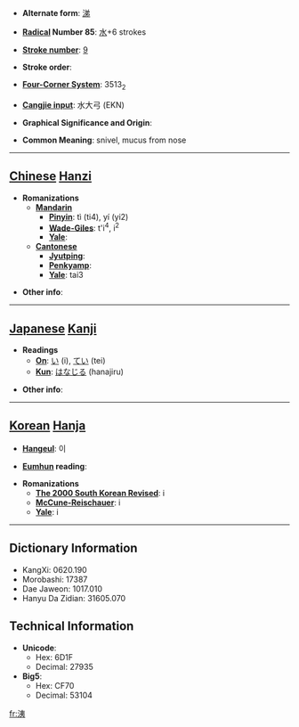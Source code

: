 * '''Alternate form''': [[涕]]

* '''[[Wiktionary:Chinese radical index| Radical]] Number 85''': [[Wiktionary:Chinese radical index 水|水]]+6 strokes

* '''[[Wiktionary:Chinese total strokes index|Stroke number]]''': [[Wiktionary:Chinese total strokes index 9|9]]

* '''Stroke order''': 

* '''[[Wiktionary:Chinese four corner index|Four-Corner System]]''': 3513<sub>2</sub>

* '''[[Wiktionary:Chinese Cangjie index|Cangjie input]]''': 水大弓 (EKN)

* '''Graphical Significance and Origin''': 

* '''Common Meaning''': snivel, mucus from nose

----

== [[Chinese]] [[Hanzi]] ==

* '''Romanizations'''
** '''[[Mandarin]]'''
*** '''[[Pinyin]]''': tì (ti4), yí (yi2)
*** '''[[Wade-Giles]]''': t'i<sup>4</sup>, i<sup>2</sup>
*** '''[[Yale]]''': 
** '''[[Cantonese]]'''
*** '''[[Jyutping]]''':
*** '''[[Penkyamp]]''': 
*** '''[[Yale]]''': tai3

* '''Other info''': 

----

== [[Japanese]] [[Kanji]] ==

* '''Readings'''
** '''[[On]]''': [[い]] (i), [[てい]] (tei)
** '''[[Kun]]''': [[はなじる]] (hanajiru)

* '''Other info''':  

----

== [[Korean]] [[Hanja]] ==

* '''[[Hangeul]]''': 이

* '''[[Eumhun]] reading''': 

* '''Romanizations'''
** '''[[The 2000 South Korean Revised Romanization|The 2000 South Korean Revised]]''': i
** '''[[McCune-Reischauer]]''': i
** '''[[Yale]]''': i

----

== Dictionary Information ==

* KangXi: 0620.190
* Morobashi: 17387
* Dae Jaweon: 1017.010
* Hanyu Da Zidian: 31605.070

== Technical Information ==

* '''Unicode''':
** Hex: 6D1F
** Decimal: 27935
* '''Big5''':
** Hex: CF70
** Decimal: 53104

[[fr:洟]]